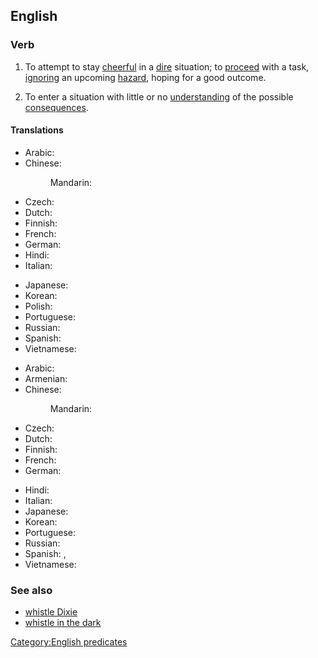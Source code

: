 ==English==

===Verb===
{{head|en|verb|head=[[whistle]] [[past]] [[the]] [[graveyard]]}}

# {{label|en|idiomatic|US}} To attempt to stay [[cheerful]] in a [[dire]] situation; to [[proceed]] with a task, [[ignore|ignoring]] an upcoming [[hazard]], hoping for a good outcome.
# {{label|en|idiomatic|US}} To enter a situation with little or no [[understanding]] of the possible [[consequences]].

====Translations====
{{trans-top|to try to be cheerful in the face of one's fears}}
* Arabic: {{t-needed|ar}}
* Chinese:
*: Mandarin: {{t|cmn|对着墓地吹口哨，指在害怕时故作轻松}}
* Czech: {{t-needed|cs}}
* Dutch: {{t-needed|nl}}
* Finnish: {{t|fi|pitää päänsä pystyssä}}
* French: {{t-needed|fr}}
* German: {{t-needed|de}}
* Hindi: {{t-needed|hi}}
* Italian: {{t-needed|it}}
{{trans-mid}}
* Japanese: {{t-needed|ja}}
* Korean: {{t|ko|두려우면서도 두렵지 않은것처럼 행동한다|tr=duryoumyeonseodo duryeopji anh-eun-geotcheoreom haengdonghanda|sc=Kore}}
* Polish: {{t+|pl|robić dobrą minę do złej gry|impf}}
* Portuguese: {{t|pt|[[manter]] [[as]] [[esperanças]]}}
* Russian: {{t|ru|мо́ре по коле́но}}
* Spanish: {{t|es|[[poner]] [[buena]] [[cara]]}}
* Vietnamese: {{t-needed|vi}}
{{trans-bottom}}

{{trans-top|to ignore a bad situation}}
* Arabic: {{t-needed|ar}}
* Armenian: {{t|hy|կրակի հետ խաղալ|sc=Armn}}
* Chinese:
*: Mandarin: {{t|cmn|对着墓地吹口哨，指对恶劣的情况视而不见}}
* Czech: {{t-needed|cs}}
* Dutch: {{t-needed|nl}}
* Finnish: {{t|fi|lähteä soitellen sotaan}}
* French: {{t-needed|fr}}
* German: {{t-needed|de}}
{{trans-mid}}
* Hindi: {{t-needed|hi}}
* Italian: {{t-needed|it}}
* Japanese: {{t-needed|ja}}
* Korean: {{t-needed|ko}}
* Portuguese: {{t-needed|pt}}
* Russian: {{t|ru|игра́ть с огнём}}
* Spanish: {{t|es|[[hacerse]] [[el]] [[tonto]]}}, {{t|es|[[hacerse]] [[el]] [[sonzo]]}}
* Vietnamese: {{t-needed|vi}}
{{trans-bottom}}

===See also===
* [[whistle Dixie]]
* [[whistle in the dark]]

[[Category:English predicates]]
